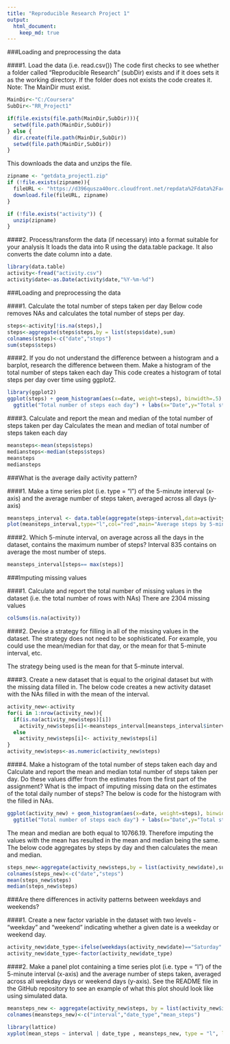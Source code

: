 ```yaml
---
title: "Reproducible Research Project 1"
output:
  html_document:
    keep_md: true
---
```


###Loading and preprocessing the data

####1. Load the data (i.e. read.csv())
The code first checks to see whether a folder called "Reproducible Research" (subDir) exists and if it does sets
it as the working directory. If the folder does not exists the code creates it. Note: The MainDir must exist.
```r
MainDir<-"C:/Coursera"
SubDir<-"RR_Project1"

if(file.exists(file.path(MainDir,SubDir))){
  setwd(file.path(MainDir,SubDir))
} else {
  dir.create(file.path(MainDir,SubDir))
  setwd(file.path(MainDir,SubDir))
}
```

This downloads the data and unzips the file.
```r
zipname <- "getdata_project1.zip"
if (!file.exists(zipname)){
  fileURL <- "https://d396qusza40orc.cloudfront.net/repdata%2Fdata%2Factivity.zip"
  download.file(fileURL, zipname)
}  

if (!file.exists("activity")) { 
  unzip(zipname) 
}
```

####2. Process/transform the data (if necessary) into a format suitable for your analysis
It loads the data into R using the data.table package. It also converts the date column into a date.
```r
library(data.table)
activity<-fread("activity.csv")
activity$date<-as.Date(activity$date,"%Y-%m-%d")
```


###Loading and preprocessing the data

####1. Calculate the total number of steps taken per day
Below code removes NAs and calculates the total number of steps per day.  
```r
steps<-activity[!is.na(steps),]
steps<-aggregate(steps$steps,by = list(steps$date),sum)
colnames(steps)<-c("date","steps")
sum(steps$steps)
```

####2. If you do not understand the difference between a histogram and a barplot, research the difference between them. Make a histogram of the total number of steps taken each day
This code creates a histogram of total steps per day over time using ggplot2.
```r
library(ggplot2)
ggplot(steps) + geom_histogram(aes(x=date, weight=steps), binwidth=.5) + 
  ggtitle("Total number of steps each day") + labs(x="Date",y="Total steps per day") 
```

####3. Calculate and report the mean and median of the total number of steps taken per day
Calculates the mean and median of total number of steps taken each day
```r
meansteps<-mean(steps$steps)
mediansteps<-median(steps$steps)
meansteps
mediansteps
```


###What is the average daily activity pattern?

####1. Make a time series plot (i.e. type = "l") of the 5-minute interval (x-axis) and the average number of steps taken, averaged across all days (y-axis)
```r
meansteps_interval <- data.table(aggregate(steps~interval,data=activity[!is.na(steps),],FUN=mean))
plot(meansteps_interval,type="l",col="red",main="Average steps by 5-minute intervals",xlab="5 minute intervals",ylab="Mean of steps")
```

####2. Which 5-minute interval, on average across all the days in the dataset, contains the maximum number of steps?
Interval 835 contains on average the most number of steps.
```r
meansteps_interval[steps== max(steps)]
```


###Imputing missing values

####1. Calculate and report the total number of missing values in the dataset (i.e. the total number of rows with NAs)
There are  2304 missing values
```r
colSums(is.na(activity))
```

####2. Devise a strategy for filling in all of the missing values in the dataset. The strategy does not need to be sophisticated. For example, you could use the mean/median for that day, or the mean for that 5-minute interval, etc.

The strategy being used is the mean for that 5-minute interval.

####3. Create a new dataset that is equal to the original dataset but with the missing data filled in.
The below code creates a new activity dataset with the NAs filled in with the mean of the interval.
```r
activity_new<-activity
for(i in 1:nrow(activity_new)){
  if(is.na(activity_new$steps)[i])
    activity_new$steps[i]<-meansteps_interval[meansteps_interval$interval %in% activity_new$interval[i],c("steps"),with=FALSE]
  else 
    activity_new$steps[i]<- activity_new$steps[i]
}
activity_new$steps<-as.numeric(activity_new$steps)
```

####4. Make a histogram of the total number of steps taken each day and Calculate and report the mean and median total number of steps taken per day. Do these values differ from the estimates from the first part of the assignment? What is the impact of imputing missing data on the estimates of the total daily number of steps?
The below is code for the histogram with the filled in NAs.
```r
ggplot(activity_new) + geom_histogram(aes(x=date, weight=steps), binwidth=.5) + 
  ggtitle("Total number of steps each day") + labs(x="Date",y="Total steps per day") 
```

The mean and median are both equal to 10766.19. Therefore imputing the values with the mean has resulted in the mean and median being the same. The below code aggregates by steps by day and then calculates the mean and median.
```r
steps_new<-aggregate(activity_new$steps,by = list(activity_new$date),sum)
colnames(steps_new)<-c("date","steps")
mean(steps_new$steps)
median(steps_new$steps)
```


###Are there differences in activity patterns between weekdays and weekends?

####1. Create a new factor variable in the dataset with two levels - "weekday" and "weekend" indicating whether a given date is a weekday or weekend day.
```r
activity_new$date_type<-ifelse(weekdays(activity_new$date)=="Saturday"|weekdays(activity_new$date)=="Sunday","Weekend","Weekday")
activity_new$date_type<-factor(activity_new$date_type)
```

####2. Make a panel plot containing a time series plot (i.e. type = "l") of the 5-minute interval (x-axis) and the average number of steps taken, averaged across all weekday days or weekend days (y-axis). See the README file in the GitHub repository to see an example of what this plot should look like using simulated data.
```r
meansteps_new <- aggregate(activity_new$steps, by = list(activity_new$interval, activity_new$date_type),mean)
colnames(meansteps_new)<-c("interval","date_type","mean_steps")

library(lattice)
xyplot(mean_steps ~ interval | date_type , meansteps_new, type = "l", layout = c(1, 2),xlab = "Interval", ylab = "Number of steps")
```
